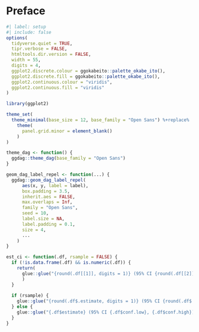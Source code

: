 # Preface {.unnumbered}

```r
#| label: setup
#| include: false
options(
  tidyverse.quiet = TRUE, 
  tipr.verbose = FALSE,
  htmltools.dir.version = FALSE, 
  width = 55, 
  digits = 4,
  ggplot2.discrete.colour = ggokabeito::palette_okabe_ito(),
  ggplot2.discrete.fill = ggokabeito::palette_okabe_ito(),
  ggplot2.continuous.colour = "viridis",
  ggplot2.continuous.fill = "viridis"
)

library(ggplot2)

theme_set(
  theme_minimal(base_size = 12, base_family = "Open Sans") %+replace% 
    theme(
      panel.grid.minor = element_blank()
    )
)

theme_dag <- function() {
  ggdag::theme_dag(base_family = "Open Sans")
}

geom_dag_label_repel <- function(...) {
  ggdag::geom_dag_label_repel(
      aes(x, y, label = label),
      box.padding = 3.5, 
      inherit.aes = FALSE,
      max.overlaps = Inf, 
      family = "Open Sans",
      seed = 10,
      label.size = NA, 
      label.padding = 0.1,
      size = 4,
      ...
    ) 
}

est_ci <- function(.df, rsample = FALSE) {
  if (!is.data.frame(.df) && is.numeric(.df)) {
    return(
      glue::glue("{round(.df[[1]], digits = 1)} (95% CI {round(.df[[2]], digits = 1)}, {round(.df[[3]], digits = 1)})")
      )
  }
  
  if (rsample) {
    glue::glue("{round(.df$.estimate, digits = 1)} (95% CI {round(.df$.lower, digits = 1)}, {round(.df$.upper, digits = 1)})")
  } else {
    glue::glue("{.df$estimate} (95% CI {.df$conf.low}, {.df$conf.high})")
  }
}
```
